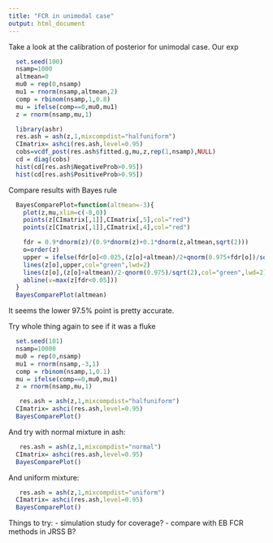```yaml
---
title: "FCR in unimodal case"
output: html_document
---
```


Take a look at the calibration of posterior for unimodal case.
Our exp

```r
  set.seed(100)
  nsamp=1000
  altmean=0
  mu0 = rep(0,nsamp)
  mu1 = rnorm(nsamp,altmean,2)
  comp = rbinom(nsamp,1,0.8)
  mu = ifelse(comp==0,mu0,mu1)
  z = rnorm(nsamp,mu,1)
```

```r
  library(ashr)
  res.ash = ash(z,1,mixcompdist="halfuniform")
  CImatrix= ashci(res.ash,level=0.95)
  cobs=vcdf_post(res.ash$fitted.g,mu,z,rep(1,nsamp),NULL)
  cd = diag(cobs)
  hist(cd[res.ash$NegativeProb>0.95])
  hist(cd[res.ash$PositiveProb>0.95])
```

Compare results with Bayes rule
```r
  BayesComparePlot=function(altmean=-3){
    plot(z,mu,xlim=c(-8,0))
    points(z[CImatrix[,1]],CImatrix[,5],col="red")
    points(z[CImatrix[,1]],CImatrix[,4],col="red")

    fdr = 0.9*dnorm(z)/(0.9*dnorm(z)+0.1*dnorm(z,altmean,sqrt(2)))
    o=order(z)
    upper = ifelse(fdr[o]<0.025,(z[o]+altmean)/2+qnorm(0.975+fdr[o])/sqrt(2),0)
    lines(z[o],upper,col="green",lwd=2)
    lines(z[o],(z[o]+altmean)/2-qnorm(0.975)/sqrt(2),col="green",lwd=2)
    abline(v=max(z[fdr<0.05]))
  }
  BayesComparePlot(altmean)
```


It seems the lower 97.5% point is pretty accurate. 


Try whole thing again to see if it was a fluke
```r
  set.seed(101)
  nsamp=10000
  mu0 = rep(0,nsamp)
  mu1 = rnorm(nsamp,-3,1)
  comp = rbinom(nsamp,1,0.1)
  mu = ifelse(comp==0,mu0,mu1)
  z = rnorm(nsamp,mu,1)
```

```r
   res.ash = ash(z,1,mixcompdist="halfuniform")
  CImatrix= ashci(res.ash,level=0.95)
  BayesComparePlot()
```

And try with normal mixture in ash:

```r
   res.ash = ash(z,1,mixcompdist="normal")
  CImatrix= ashci(res.ash,level=0.95)
  BayesComparePlot()
```


And uniform mixture:
```r
   res.ash = ash(z,1,mixcompdist="uniform")
  CImatrix= ashci(res.ash,level=0.95)
  BayesComparePlot()
```




Things to try:
- simulation study for coverage?
- compare with EB FCR methods in JRSS B?

